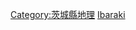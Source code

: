 {{日本行政區劃分類導航|河川}}
{{Commonscat|Rivers of Ibaraki prefecture}}

[[Category:茨城縣地理|Category:茨城縣地理]]
[[Category:日本各都道府縣河流|Ibaraki]]